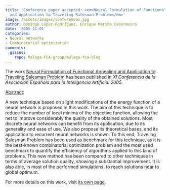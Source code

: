 ```yaml
---
title: 'Conference paper accepted: <em>Neural Formulation of Functional Annealing
  and Application to Traveling Salesman Problem</em>'
image: /assets/images/conferences.jpg
author: Domingo López-Rodríguez, Enrique Mérida Casermeiro
date: '2005-11-01'
categories:
- Neural networks
- Combinatorial optimization
comments:
  giscus:
    repo: Malaga-FCA-group/malaga-fca-blog
---
```


The work <u>Neural Formulation of Functional Annealing and Application to Traveling Salesman Problem</u> has been published in <em><em>XI Conferencia de la Asociación Española para la Inteligencia Artificial</em> 2005</em>.

<u>Abstract</u>:



A new technique based on slight modifications of the energy function of a neural network is proposed in this work. The aim of this technique is to reduce the number of local minima of the objective function, allowing the net to improve considerably the quality of the obtained solutions. Most discrete neural networks can benefit from its application, due to its generality and ease of use. We also propose its theoretical bases, and its application to recurrent neural networks is shown. To this end, Traveling Salesman Problem has been used as benchmark for this technique, as it is the best-known combinatorial optimization problem and the most used benchmark to quantify the efficiency of algorithms applied to this kind of problems. This new method has been compared to other techniques in terms of average solution quality, showing a substantial improvement. It is also able, in most of the performed simulations, to reach solutions near to global optimum.




For more details on this work, visit <a href='/publications/conferences/2005-caepia2'>its own page</a>.
